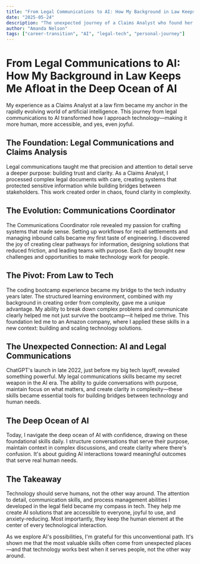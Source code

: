 ```yaml
---
title: "From Legal Communications to AI: How My Background in Law Keeps Me Afloat in the Deep Ocean of AI"
date: "2025-05-24"
description: "The unexpected journey of a Claims Analyst who found her footing in the tech industry, and how legal communications skills became a secret weapon in the AI era."
author: "Amanda Nelson"
tags: ["career-transition", "AI", "legal-tech", "personal-journey"]
---
```


# From Legal Communications to AI: How My Background in Law Keeps Me Afloat in the Deep Ocean of AI

My experience as a Claims Analyst at a law firm became my anchor in the rapidly evolving world of artificial intelligence. This journey from legal communications to AI transformed how I approach technology—making it more human, more accessible, and yes, even joyful.

## The Foundation: Legal Communications and Claims Analysis

Legal communications taught me that precision and attention to detail serve a deeper purpose: building trust and clarity. As a Claims Analyst, I processed complex legal documents with care, creating systems that protected sensitive information while building bridges between stakeholders. This work created order in chaos, found clarity in complexity.

## The Evolution: Communications Coordinator

The Communications Coordinator role revealed my passion for crafting systems that made sense. Setting up workflows for recall settlements and managing inbound calls became my first taste of engineering. I discovered the joy of creating clear pathways for information, designing solutions that reduced friction, and leading teams with purpose. Each day brought new challenges and opportunities to make technology work for people.

## The Pivot: From Law to Tech

The coding bootcamp experience became my bridge to the tech industry years later. The structured learning environment, combined with my background in creating order from complexity, gave me a unique advantage. My ability to break down complex problems and communicate clearly helped me not just survive the bootcamp—it helped me thrive. This foundation led me to an Amazon company, where I applied these skills in a new context: building and scaling technology solutions.

## The Unexpected Connection: AI and Legal Communications

ChatGPT's launch in late 2022, just before my big tech layoff, revealed something powerful. My legal communications skills became my secret weapon in the AI era. The ability to guide conversations with purpose, maintain focus on what matters, and create clarity in complexity—these skills became essential tools for building bridges between technology and human needs.

## The Deep Ocean of AI

Today, I navigate the deep ocean of AI with confidence, drawing on these foundational skills daily. I structure conversations that serve their purpose, maintain context in complex discussions, and create clarity where there's confusion. It's about guiding AI interactions toward meaningful outcomes that serve real human needs.

## The Takeaway

Technology should serve humans, not the other way around. The attention to detail, communication skills, and process management abilities I developed in the legal field became my compass in tech. They help me create AI solutions that are accessible to everyone, joyful to use, and anxiety-reducing. Most importantly, they keep the human element at the center of every technological interaction.

As we explore AI's possibilities, I'm grateful for this unconventional path. It's shown me that the most valuable skills often come from unexpected places—and that technology works best when it serves people, not the other way around. 